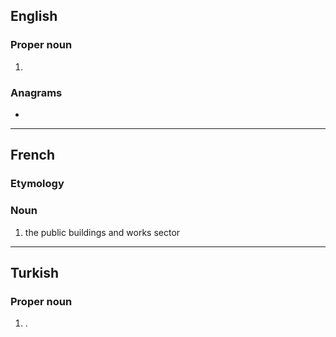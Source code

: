 ==English==
{{wp}}

===Proper noun===
{{en-prop}}

# {{w|British Transport Police}}

===Anagrams===
* {{anagrams|en|a=bpt|P&TB|PBT|PTB|TBP|TPB}}

----

==French==

===Etymology===
{{initialism of|fr|bâtiments et travaux publics}}

===Noun===
{{fr-noun|m|-}}

# the public buildings and works sector

----

==Turkish==

===Proper noun===
{{head|tr|proper noun}}

# {{lb|tr|politics}} {{initialism of|tr|Bağımsız Türkiye Partisi|nodot=1}} {{gloss|Independent Turkey Party}}.